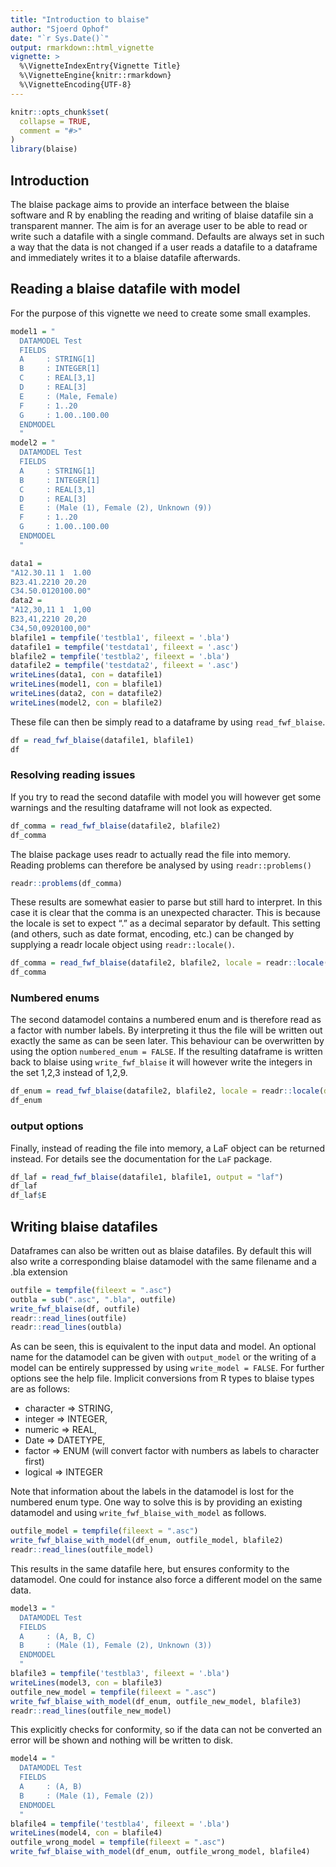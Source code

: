 ```yaml
---
title: "Introduction to blaise"
author: "Sjoerd Ophof"
date: "`r Sys.Date()`"
output: rmarkdown::html_vignette
vignette: >
  %\VignetteIndexEntry{Vignette Title}
  %\VignetteEngine{knitr::rmarkdown}
  %\VignetteEncoding{UTF-8}
---
```


```r
knitr::opts_chunk$set(
  collapse = TRUE,
  comment = "#>"
)
library(blaise)
```

## Introduction

The blaise package aims to provide an interface between the blaise software and R by enabling
the reading and writing of blaise datafile sin a transparent manner. The aim is for an average
user to be able to read or write such a datafile with a single command. Defaults are always
set in such a way that the data is not changed if a user reads a datafile to a dataframe and 
immediately writes it to a blaise datafile afterwards.

## Reading a blaise datafile with model

For the purpose of this vignette we need to create some small examples.
```r
model1 = "
  DATAMODEL Test
  FIELDS
  A     : STRING[1]
  B     : INTEGER[1]
  C     : REAL[3,1]
  D     : REAL[3]
  E     : (Male, Female)
  F     : 1..20
  G     : 1.00..100.00
  ENDMODEL
  "
model2 = "
  DATAMODEL Test
  FIELDS
  A     : STRING[1]
  B     : INTEGER[1]
  C     : REAL[3,1]
  D     : REAL[3]
  E     : (Male (1), Female (2), Unknown (9))
  F     : 1..20
  G     : 1.00..100.00
  ENDMODEL
  "

data1 =
"A12.30.11 1  1.00
B23.41.2210 20.20
C34.50.0120100.00"
data2 = 
"A12,30,11 1  1,00
B23,41,2210 20,20
C34,50,0920100,00"
blafile1 = tempfile('testbla1', fileext = '.bla')
datafile1 = tempfile('testdata1', fileext = '.asc')
blafile2 = tempfile('testbla2', fileext = '.bla')
datafile2 = tempfile('testdata2', fileext = '.asc')
writeLines(data1, con = datafile1)
writeLines(model1, con = blafile1)
writeLines(data2, con = datafile2)
writeLines(model2, con = blafile2)
```

These file can then be simply read to a dataframe by using ```read_fwf_blaise```.
```r
df = read_fwf_blaise(datafile1, blafile1)
df
```

### Resolving reading issues

If you try to read the second datafile with model you will however get some warnings and the resulting
dataframe will not look as expected.
```r
df_comma = read_fwf_blaise(datafile2, blafile2)
df_comma
```

The blaise package uses readr to actually read the file into memory. Reading problems can therefore be analysed by using ```readr::problems()```
```r
readr::problems(df_comma)
```

These results are somewhat easier to parse but still hard to interpret. 
In this case it is clear that the comma is an unexpected character.
This is because the locale is set to expect "." as a decimal separator by default. This setting (and others, such
as date format, encoding, etc.) can be changed by supplying a readr locale object using ```readr::locale()```.
```r
df_comma = read_fwf_blaise(datafile2, blafile2, locale = readr::locale(decimal_mark = ","))
df_comma
```

### Numbered enums

The second datamodel contains a numbered enum and is therefore read as a factor with number labels. By interpreting it thus the file will be written out exactly the same as can be seen later. This behaviour can be overwritten by using the option ```numbered_enum = FALSE```. If the resulting dataframe is written back to blaise using ```write_fwf_blaise``` it will however write the integers in the set 1,2,3 instead of 1,2,9.
```r
df_enum = read_fwf_blaise(datafile2, blafile2, locale = readr::locale(decimal_mark = ","), numbered_enum = FALSE)
df_enum
```

### output options

Finally, instead of reading the file into memory, a LaF object can be returned instead. For details see the documentation for the ```LaF``` package.
```r
df_laf = read_fwf_blaise(datafile1, blafile1, output = "laf")
df_laf
df_laf$E
```

## Writing blaise datafiles

Dataframes can also be written out as blaise datafiles. By default this will also write a corresponding blaise
datamodel with the same filename and a .bla extension
```r
outfile = tempfile(fileext = ".asc")
outbla = sub(".asc", ".bla", outfile)
write_fwf_blaise(df, outfile)
readr::read_lines(outfile)
readr::read_lines(outbla)
```

As can be seen, this is equivalent to the input data and model. An optional name for the datamodel can be
given with ```output_model``` or the writing of a model can be entirely suppressed by using ```write_model = FALSE```.
For further options see the help file.
Implicit conversions from R types to blaise types are as follows:

* character => STRING,
* integer => INTEGER,
* numeric => REAL,
* Date => DATETYPE,
* factor => ENUM (will convert factor with numbers as labels to character first)
* logical => INTEGER

Note that information about the labels in the datamodel is lost for the numbered enum type. 
One way to solve this is by providing an existing datamodel and using ```write_fwf_blaise_with_model```
as follows.
```r
outfile_model = tempfile(fileext = ".asc")
write_fwf_blaise_with_model(df_enum, outfile_model, blafile2)
readr::read_lines(outfile_model)
```

This results in the same datafile here, but ensures conformity to the datamodel. One could for instance also
force a different model on the same data.
```r
model3 = "
  DATAMODEL Test
  FIELDS
  A     : (A, B, C)
  B     : (Male (1), Female (2), Unknown (3))
  ENDMODEL
  "
blafile3 = tempfile('testbla3', fileext = '.bla')
writeLines(model3, con = blafile3)
outfile_new_model = tempfile(fileext = ".asc")
write_fwf_blaise_with_model(df_enum, outfile_new_model, blafile3)
readr::read_lines(outfile_new_model)
```

This explicitly checks for conformity, so if the data can not be converted an error will be shown and nothing will be written to disk.
```r
model4 = "
  DATAMODEL Test
  FIELDS
  A     : (A, B)
  B     : (Male (1), Female (2))
  ENDMODEL
  "
blafile4 = tempfile('testbla4', fileext = '.bla')
writeLines(model4, con = blafile4)
outfile_wrong_model = tempfile(fileext = ".asc")
write_fwf_blaise_with_model(df_enum, outfile_wrong_model, blafile4)
```

